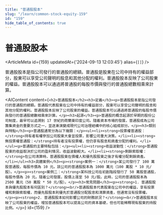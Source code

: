 ```yaml
---
title: "普通股股本"
slug: "/learn/common-stock-equity-159"
id: "159"
hide_table_of_contents: true
---
```



# 普通股股本

<ArticleMeta id={159} updatedAt={'2024-09-13 12:03:45'} alias={`[]`} />
<div className='border-solid border-b border-t-0 my-4 border-[var(--ifm-color-gray-300)]' />

普通股股本是指公司發行的普通股的總額。普通股是股東在公司中持有的權益部分，股東可以享受公司聲明的股息和其他分配的權利。普通股股本反映了公司股東的權益。普通股股本可以通過將普通股的每股市價與發行的普通股總數相乘來計算。

<AIContent content={`<h2>普通股股本</h2><h3>定義</h3><p>普通股股本是指公司發行的普通股的總額。普通股代表股東在公司中持有的權益部分，股東可以享受公司聲明的股息和其他分配的權利。普通股股本反映了公司股東的權益。普通股股本可以通過將普通股的每股市價與發行的普通股總數相乘來計算。</p><h3>起源</h3><p>普通股的概念起源於早期的股份公司制度，最早可以追溯到 17 世紀的荷蘭東印度公司。隨着資本市場的發展，普通股成為公司籌集資金的重要方式之一，並逐漸演變成現代公司治理結構中的核心組成部分。</p><h3>類別與特點</h3><p>普通股通常分為以下幾類：</p><ul><li><strong>投票權普通股：</strong>持有者有權參加公司股東大會並投票，影響公司重大決策。</li><li><strong>無投票權普通股：</strong>持有者沒有投票權，但仍享有股息和資產分配的權利。</li></ul><p>普通股的主要特點包括：</p><ul><li><strong>收益波動性：</strong>普通股股東的收益取決於公司的盈利情況，收益波動較大。</li><li><strong>剩餘索取權：</strong>在公司清算時，普通股股東在債權人和優先股股東之後才有權分配剩餘資產。</li></ul><h3>具體案例</h3><p><strong>案例一：</strong>某公司發行了 100 萬股普通股，每股市價為 10 元。該公司的普通股股本為 1000 萬元（100 萬股 * 10 元/股）。</p><p><strong>案例二：</strong>某科技公司在初創階段發行了 50 萬股普通股，每股市價為 20 元。隨着公司發展，股價上漲至 50 元/股。此時，公司的普通股股本為 2500 萬元（50 萬股 * 50 元/股）。</p><h3>常見問題</h3><p><strong>1. 普通股股本與優先股股本有何區別？</strong><br/>普通股股本代表股東在公司中的權益，享有投票權和剩餘索取權，而優先股股本則優先於普通股分配股息和清算資產，但通常沒有投票權。</p><p><strong>2. 普通股股本如何影響公司的財務狀況？</strong><br/>普通股股本反映了公司股東的權益，增加普通股股本可以提高公司的資本基礎，但也可能稀釋現有股東的持股比例。</p>`} id={159} />

